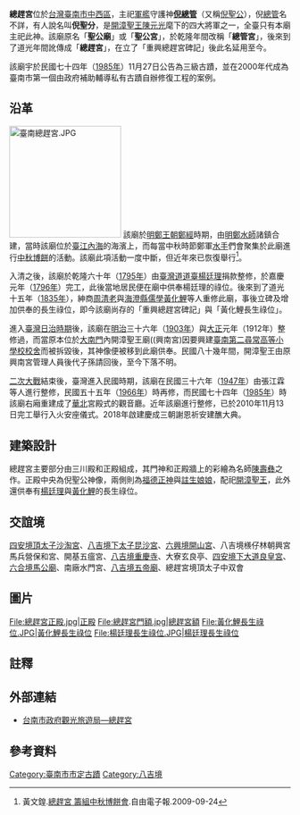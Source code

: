 {{tw monument
|name=總趕宮
|formername=聖公宮、聖公廟
|image=總趕宮2021年.jpg
|imagename=整修後的總趕宮正面
|othername=總管宮
|formalname=
|level=直轄市定古蹟
|class=寺廟
|time=[[File:Flag_of_Ming_Cheng.svg|24px]] 明永曆鄭經年間<BR>（1664年－1681年）
|location={{TWN}}臺南市中西區中正路131巷13號
|open=
|cost=
|website=
|reg_url =https://nchdb.boch.gov.tw/assets/overview/monument/19851127000052
}}
'''總趕宮'''位於[[台灣|台灣]][[臺南市|臺南市]][[中西區_(臺灣)|中西區]]，主祀[[軍艦|軍艦]]守護神'''[[倪聖分|倪總管]]'''（又稱[[倪聖分|倪聖公]]）{{r|傅}}，倪[[總管|總管]]名不詳，有人說名叫'''倪聖分'''，是[[開漳聖王|開漳聖王]][[陳元光|陳元光]]麾下的四大將軍之一{{r|王}}{{NoteTag|1=四大將軍分別是「輔順將軍」[[馬仁|馬仁]]、「輔顯將軍」[[李伯瑤|李伯瑤]]、「輔信將軍」[[沈毅|沈毅]]與「輔義將軍」[[倪聖分|倪聖分]]{{r|王}}。}}，全臺只有本廟主祀此神{{r|石}}。該廟原名「'''聖公廟'''」{{r|石}}或「'''聖公宮'''」{{r|傅}}，於乾隆年間改稱「'''總管宮'''」{{NoteTag|1=主神倪聖公又稱「'''總管爺'''」{{r|遠}}。}}，後來到了道光年間訛傳成「'''總趕宮'''」，在立了「重興總趕宮碑記」後此名延用至今{{r|遠}}。

該廟宇於民國七十四年（[[1985年|1985年]]）11月27日公告為三級古蹟{{r|文}}，並在2000年代成為臺南市第一個由政府補助輔導私有古蹟自辦修復工程的案例。

== 沿革 ==
[[File:臺南總趕宮.JPG|200px]]
該廟於[[明鄭王朝|明鄭王朝]][[鄭經|鄭經]]時期，由[[明鄭|明鄭]][[水師|水師]]諸鎮合建，當時該廟位於[[臺江內海|臺江內海]]的海濱上{{r|石}}，而每當中秋時節鄭軍[[水手|水手]]們會聚集於此廟進行[[中秋博餅|中秋博餅]]的活動{{r|王}}。該廟此項活動一度中斷，但近年來已恢復舉行{{r|王}}<ref>黃文鍠.[http://www.libertytimes.com.tw/2009/new/sep/24/today-south27.htm 總趕宮 籌組中秋博餅會].自由電子報.2009-09-24{{webarchive|url=https://web.archive.org/web/20090927125242/http://www.libertytimes.com.tw/2009/new/sep/24/today-south27.htm |date=2009-09-27 }}</ref>。

入清之後，該廟於乾隆六十年（[[1795年|1795年]]）由[[臺灣道|臺灣道]][[道臺|道臺]][[楊廷理|楊廷理]]捐款整修，於嘉慶元年（[[1796年|1796年]]）完工，此後當地居民便在廟中供奉楊廷理的祿位{{r|石}}。後來到了道光十五年（[[1835年|1835年]]），紳商[[周清老|周清老]]與[[海澄縣|海澄縣]][[儒學|儒學]][[黃化鯉|黃化鯉]]等人重修此廟{{r|石}}，事後立碑及增加供奉的長生祿位，即今該廟尚存的「重興總趕宮碑記」與「黃化鯉長生祿位」{{r|遠}}。

進入[[臺灣日治時期|臺灣日治時期]]後，該廟在[[明治|明治]]三十六年（[[1903年|1903年]]）與[[大正|大正]]元年（1912年）整修過，而當原本位於[[寧南門_(臺南)|大南門]]內開漳聖王廟((興南宮)因要興建[[原南門尋常小學校舍|臺南第二尋常高等小學校校舍]]而被拆毀後，其神像便被移到此廟供奉{{r|石}}。民國八十幾年間，開漳聖王由原興南宮管理人員後代子孫請回後，至今下落不明。

[[二次大戰|二次大戰]]結束後，臺灣進入民國時期，該廟在民國三十六年（[[1947年|1947年]]）由張江霖等人進行整修，民國五十五年（[[1966年|1966年]]）時再修{{r|石}}，而民國七十四年（[[1985年|1985年]]）時該廟右廂重建成了[[華北|華北]]宮殿式的觀音廳{{r|傅}}。近年該廟進行整修，已於2010年11月13日完工舉行入火安座儀式。2018年啟建慶成三朝謝恩祈安建醮大典。

== 建築設計 ==
總趕宮主要部分由三川殿和正殿組成，其門神和正殿牆上的彩繪為名師[[陳壽彝|陳壽彝]]之作{{r|傅}}。正殿中央為倪聖公神像，兩側則為[[福德正神|福德正神]]與[[註生娘娘|註生娘娘]]，配祀[[開漳聖王|開漳聖王]]，此外還供奉有[[楊廷理|楊廷理]]與[[黃化鯉|黃化鯉]]的長生祿位{{r|傅}}。


==交誼境==
[[四安境頂太子沙淘宮|四安境頂太子沙淘宮]]、[[八吉境下太子昆沙宮|八吉境下太子昆沙宮]]、[[六興境開山宮|六興境開山宮]]、八吉境檨仔林朝興宮馬兵營保和宮、開基五瘟宮、[[八吉境重慶寺|八吉境重慶寺]]、大寮玄良亭、[[四安境下大道良皇宮|四安境下大道良皇宮]]、[[六合境馬公廟|六合境馬公廟]]、南廠水門宮、[[八吉境五帝廟|八吉境五帝廟]]、總趕宮境頂太子中双會

== 圖片 ==

<gallery mode="packed" heights="200">
File:總趕宮正殿.jpg|正殿
File:總趕宮門額.jpg|總趕宮額
File:黃化鯉長生祿位.JPG|黃化鯉長生祿位
File:楊廷理長生祿位.JPG|楊廷理長生祿位
</gallery>

== 註釋 ==
{{NoteFoot}}

== 外部連結 ==
*[https://www.twtainan.net/zh-tw/Attractions/Detail/707/%E7%B8%BD%E8%B6%95%E5%AE%AE 台南市政府觀光旅遊局—總趕宮]

== 參考資料 ==
{{reflist|refs=
<ref name="王">{{cite book|author=[[王浩一|王浩一]] |title=在廟口說書 |publisher=心靈工坊文化 |location=台北市 |isbn=978-986-6782-47-3 |pages=22－27頁|date=2008年8月}}</ref>
<ref name="傅">{{cite book|author=[[傅朝卿|傅朝卿]] |title=台南市古蹟與歷史建築總覽 |publisher=台灣建築與文化資產出版社 |location=台南市 |isbn=957-30880-4-5 |pages=|date=2001年11月}}</ref>
<ref name="石">{{cite book|author=[[石萬壽|石萬壽]] |title=樂君甲子集 |publisher=臺南市政府文化局 |location= |isbn=957-01-6745-9 |pages=237頁 |date=2004年3月}}</ref>
<ref name="遠">{{cite book|author=遠流台灣館 |title=台南歷史深度旅遊 |date=2003-02-01 |publisher=遠流出版社 |location=台北市 |isbn=957-30880-4-5 |pages=131頁}}</ref>
<ref name="文">[https://nchdb.boch.gov.tw/assets/advanceSearch/monument/19851127000052 總趕宮].文化部文化資產局</ref>
}}
{{commonscat|Zhonggan Temple}}
{{臺南市古蹟}}
{{台灣直轄市定古蹟}}
{{臺灣府城聯境}}

[[Category:臺南市市定古蹟|Category:臺南市市定古蹟]]
[[Category:八吉境|Category:八吉境]]